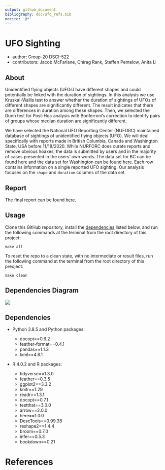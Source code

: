 ```yaml
---
output: github_document
bibliography: doc/ufo_refs.bib
nocite: '@*'
---
```


# UFO Sighting
- author: Group-20 DSCI-522
- contributors: Jacob McFarlane, Chirag Rank, Steffen Pentelow, Anita Li


## About

Unidentified flying objects (UFOs) have different shapes and could potentially be linked with the duration of sightings. In this analysis we use Kruskal-Wallis test to answer whether the duration of sightings of UFOs of different shapes are significantly different. The result indicates that there are differences in duration among these shapes. Then, we selected the Dunn test for Post-Hoc analysis with Bonferroni's correction to identify pairs of groups whose median duration are significantly different. 

We have selected the National UFO Reporting Center (NUFORC) maintained database of sightings of unidentified flying objects (UFO). We will deal specifically with reports made in British Columbia, Canada and Washington State, USA before 11/18/2020. While NURFORC does curate reports and remove obvious hoaxes, the data is submitted by users and in the majority of cases presented in the users' own words.  The data set for BC can be found [here](http://www.nuforc.org/webreports/ndxlBC.html) and the data set for Washington can be found [here](http://www.nuforc.org/webreports/ndxlWA.html).  Each row contains information on a single reported UFO sighting.  Our analysis focuses on the `shape` and `duration` columns of the data set.


## Report

The final report can be found [here](https://github.com/UBC-MDS/out_of_this_world/blob/main/doc/ufo_report.md).


## Usage

Clone this GitHub repository, install the [dependencies](#dependencies) listed below, and run the following commands at the terminal from the root directory of this project:

```
make all

```
To reset the repo to a clean state, with no intermediate or result files, run the following command at the terminal from the root directory of this preoject:

```
make clean
```
## Dependencies Diagram
![](Makefile.png)

## Dependencies

- Python 3.8.5 and Python packages:

  - docopt==0.6.2
  - feather-format==0.4.1
  - pandas==1.1.3
  - lxml==4.6.1
  
- R 4.0.2 and R packages:
  - tidyverse==1.3.0
  - feather==0.3.5
  - ggplot2==3.3.2
  - knitr==1.29
  - readr==1.3.1
  - docopt==0.7.1
  - testthat==3.0.0
  - arrow==2.0.0
  - here==1.0.0
  - DescTools==0.99.38
  - reshape2==1.4.4
  - broom==0.7.0
  - infer==0.5.3
  - bookdown==0.21
  
# References
